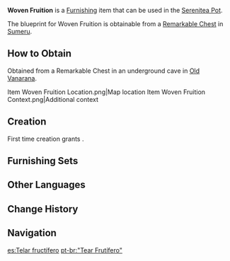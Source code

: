 {{Furnishing Infobox
|id             = 370313
|image          = Item Woven Fruition.png
|category       = Landscape
|subcategory    = Item
|quality        = 3
|adeptal_energy = 60
|load           = 65
|reduced_load   = 47
|description    = A stall where carpets, tapestries, and finished fabrics are displayed for sale. Such stalls are often seen in many stores in the [[Grand Bazaar]]. Diverse textiles of rich patterns and beautiful colors fascinate tourists and trigger a bulk-purchase impulse. Thanks to the popularization of weaving machinery techniques, quality carpets can be seen in almost every [[Sumeru]] household. Carpets have also become an important part of interior design in Sumeru, and the academic discussions surrounding them are legion — such as pattern design in aesthetics studies and dyeing material enhancement in chemistry studies, and overviews on the development of the textile industry and weaving machinery. Once, a self-claimed "senior" researcher in machinery even had an intense academic argument with an architecture researcher over a related discussion in front of a textile stall. Their argument ended up with both sides "agreeing to disagree," which was later deemed as a classic example of "rational discussion" between researchers.
|blueprint      = Remarkable Chest
|source1        = 
}}
'''Woven Fruition''' is a [[Furnishing]] item that can be used in the [[Serenitea Pot]].

The blueprint for Woven Fruition is obtainable from a [[Remarkable Chest]] in [[Sumeru]].

==How to Obtain==
Obtained from a Remarkable Chest in an underground cave in [[Old Vanarana]].
<gallery>
Item Woven Fruition Location.png|Map location
Item Woven Fruition Context.png|Additional context
</gallery>

==Creation==
First time creation grants {{Item|Trust|24|x=60}}.
{{Recipe
|type = Creation
|time = 14h
|Adhigama Wood = 6
|Fabric = 4
|sort = Adhigama Wood;Fabric
}}

==Furnishing Sets==
{{Craft Usage}}

==Other Languages==
{{Other Languages
|default_hidden = 1
|en      = Woven Fruition
|zhs     = 「纺缉的硕果琳琅」
|zhs_rm  = "Fǎngjī de Shuòguǒ Línláng"
|zht     = 「紡緝的碩果琳琅」
|zht_rm  = "Fǎngjī de Shuòguǒ Línláng"
|ja      = 「織物の果物並べ」
|ja_rm   = "Orimono no Kudamono Narabe"{{Assumed}}
|ko      = 「방직의 보람」
|ko_rm   = "Bangjik-ui Boram"
|es      = Telar fructífero
|fr      = Réalisation tissée
|ru      = Тканая реализация
|th      = "ผลลัพธ์ล้ำค่าของการถักทอ"
|th_rm   = 
|vi      = Bảo Ngọc Đan Dệt
|de      = „Gewebte Früchte“
|id      = Buah yang Ditenun
|pt      = "Tear Frutífero"
|tr      = Nihai Dokuma Ürünü
|it      = Compimento intrecciato
}}

==Change History==
{{Change History|3.0}}

==Navigation==
{{Furnishing Navbox|exterior}}

[[es:Telar fructífero]]
[[pt-br:"Tear Frutífero"]]